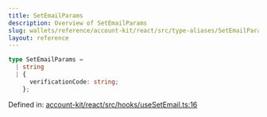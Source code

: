 ```yaml
---
title: SetEmailParams
description: Overview of SetEmailParams
slug: wallets/reference/account-kit/react/src/type-aliases/SetEmailParams
layout: reference
---
```


```ts
type SetEmailParams =
  | string
  | {
      verificationCode: string;
    };
```

Defined in: [account-kit/react/src/hooks/useSetEmail.ts:16](https://github.com/alchemyplatform/aa-sdk/blob/e3c1a23e6e03f44bf2db3afddb97a91b175cba58/account-kit/react/src/hooks/useSetEmail.ts#L16)
